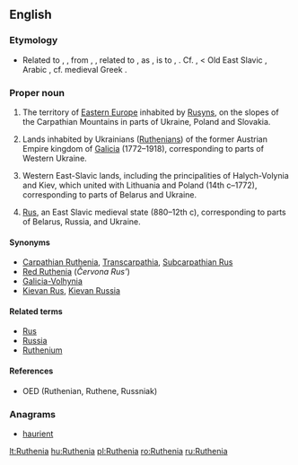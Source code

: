 ==English==
{{wikipedia}}

===Etymology===
* Related to {{term|Ruthene}}, {{term|Ruthenian}}, from {{etyl|ML.}} {{term|Rutheni|lang=la}}, {{term|Ruteni|lang=la}}, related to {{term|Russi|lang=la}}, {{term|Ruzi|lang=la}} as {{term|Prutheni|lang=la}}, {{term|Pruteni|lang=la}} is to {{term|Prussi|lang=la}}, {{term|Pruzi||[[Prussian]]s|lang=la}}.  Cf. {{term|Rus}}, {{term|Russ}} < Old East Slavic {{term|Русь|tr=Rus’|sc=Cyrl}}, Arabic {{term|روس|tr=rūs|sc=Arab}}, cf. medieval Greek {{term|οί Ῥῶς|tr=oi Rhos|sc=Grek}}.

===Proper noun===
{{en-proper noun}}

# The territory of [[Eastern Europe]] inhabited by [[Rusyn]]s, on the slopes of the Carpathian Mountains in parts of Ukraine, Poland and Slovakia.
# {{historical}} Lands inhabited by Ukrainians ([[Ruthenian]]s) of the former Austrian Empire kingdom of [[Galicia]] (1772–1918), corresponding to parts of Western Ukraine.
# {{historical}} Western East-Slavic lands, including the principalities of Halych-Volynia and Kiev, which united with Lithuania and Poland (14th c–1772), corresponding to parts of Belarus and Ukraine.
# {{historical}} [[Rus]], an East Slavic medieval state (880–12th c), corresponding to parts of Belarus, Russia, and Ukraine.

====Synonyms====
* [[Carpathian Ruthenia]], [[Transcarpathia]], [[Subcarpathian Rus]]
* [[Red Ruthenia]] (''Červona Rus’'')
* [[Galicia-Volhynia]]
* [[Kievan Rus]], [[Kievan Russia]]

====Related terms====
* [[Rus]]
* [[Russia]]
* [[Ruthenium]]

====References====
* OED (Ruthenian, Ruthene, Russniak)

===Anagrams===
* [[haurient#English|haurient]]
[[lt:Ruthenia]]
[[hu:Ruthenia]]
[[pl:Ruthenia]]
[[ro:Ruthenia]]
[[ru:Ruthenia]]